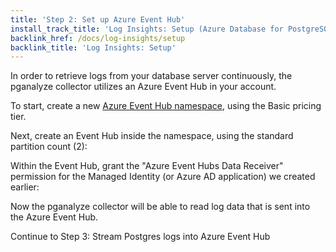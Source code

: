 ```yaml
---
title: 'Step 2: Set up Azure Event Hub'
install_track_title: 'Log Insights: Setup (Azure Database for PostgreSQL)'
backlink_href: /docs/log-insights/setup
backlink_title: 'Log Insights: Setup'
---
```





In order to retrieve logs from your database server continuously, the pganalyze collector utilizes an Azure Event Hub in your account.

To start, create a new [Azure Event Hub namespace](https://portal.azure.com/#create/Microsoft.EventHub), using the Basic pricing tier.

Next, create an Event Hub inside the namespace, using the standard partition count (2):

<p style={{maxWidth: '400px'}}>
  <ImgCreateEventHub />
</p>

Within the Event Hub, grant the "Azure Event Hubs Data Receiver" permission for the Managed Identity (or Azure AD application) we created earlier:

<ImgAddEventHubPermission />

Now the pganalyze collector will be able to read log data that is sent into the Azure Event Hub.

<Link className="btn btn-success" to="03_stream_logs_into_event_hub">
  Continue to Step 3: Stream Postgres logs into Azure Event Hub
</Link>
